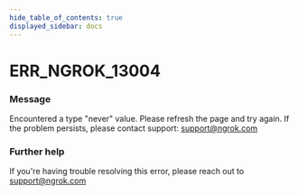 ```yaml
---
hide_table_of_contents: true
displayed_sidebar: docs
---
```



# ERR_NGROK_13004

### Message

Encountered a type "never" value. Please refresh the page and try again. If the problem persists, please contact support: support@ngrok.com

### Further help

If you're having trouble resolving this error, please reach out to [support@ngrok.com](mailto:support@ngrok.com?subject=Help%20with%20ERR_NGROK_13004)

<ErrorDetails error="err_ngrok_13004" />
